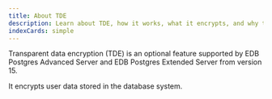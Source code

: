 ```yaml
---
title: About TDE
description: Learn about TDE, how it works, what it encrypts, and why to use it.
indexCards: simple
---
```


Transparent data encryption (TDE) is an optional feature supported by EDB Postgres Advanced Server and EDB Postgres Extended Server from version 15.

It encrypts user data stored in the database system.
